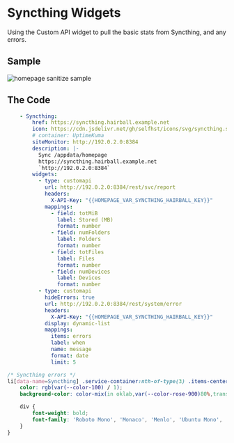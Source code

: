 # Syncthing Widgets

Using the Custom API widget to pull the basic stats from Syncthing, and any errors.
## Sample

![homepage sanitize sample](./img/syncthing-widget.png)



## The Code

```yaml filename="services.yaml"
    - Syncthing:
        href: https://syncthing.hairball.example.net
        icon: https://cdn.jsdelivr.net/gh/selfhst/icons/svg/syncthing.svg
        # container: UptimeKuma
        siteMonitor: http://192.0.2.0:8384
        description: |-
          Sync /appdata/homepage
          https://syncthing.hairball.example.net
          `http://192.0.2.0:8384`
        widgets:
          - type: customapi
            url: http://192.0.2.0:8384/rest/svc/report
            headers:
              X-API-Key: "{{HOMEPAGE_VAR_SYNCTHING_HAIRBALL_KEY}}" 
            mappings:
              - field: totMiB
                label: Stored (MB)
                format: number
              - field: numFolders
                label: Folders
                format: number
              - field: totFiles
                label: Files
                format: number
              - field: numDevices
                label: Devices
                format: number
          - type: customapi
            hideErrors: true
            url: http://192.0.2.0:8384/rest/system/error
            headers:
              X-API-Key: "{{HOMEPAGE_VAR_SYNCTHING_HAIRBALL_KEY}}" 
            display: dynamic-list
            mappings:
              items: errors
              label: when
              name: message
              format: date
              limit: 5
```


```css filename="custom.css"
/* Syncthing errors */
li[data-name=Syncthing] .service-container:nth-of-type(3) .items-center {
    color: rgb(var(--color-100) / 1);
    background-color: color-mix(in oklab,var(--color-rose-900)80%,transparent);

    div {
        font-weight: bold;
        font-family: 'Roboto Mono', 'Monaco', 'Menlo', 'Ubuntu Mono', 'Consolas', 'source-code-pro', monospace; 
    }
}
```
